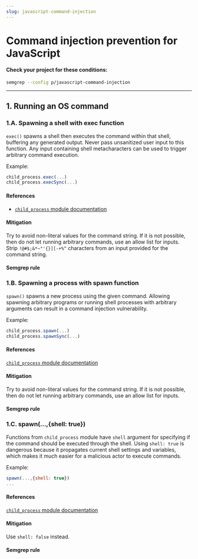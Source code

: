 ```yaml
---
slug: javascript-command-injection
---
```



# Command injection prevention for JavaScript

<CommandInjectionIntro />

#### Check your project for these conditions:

```bash
semgrep --config p/javascript-command-injection
```

---

## 1. Running an OS command

### 1.A. Spawning a shell with exec function

`exec()` spawns a shell then executes the command within that shell, buffering any generated output. Never pass unsanitized user input to this function. Any input containing shell metacharacters can be used to trigger arbitrary command execution. 

Example:

```javascript
child_process.exec(...)
child_process.execSync(...)
```

#### References

- [`child_process` module documentation](https://nodejs.org/dist/latest-v14.x/docs/api/child_process.html)

#### Mitigation

Try to avoid non-literal values for the command string. If it is not possible, then do not let running arbitrary commands, use an allow list for inputs. Strip `!@#$;&*~"'{}][-+%^` characters from an input provided for the command string. 

#### Semgrep rule

<LinkToRegistryRule ruleId="javascript.lang.security.detect-child-process.detect-child-process" />

### 1.B. Spawning a process with spawn function

`spawn()` spawns a new process using the given command. Allowing spawning arbitrary programs or running shell processes with arbitrary arguments can result in a command injection vulnerability.

Example:

```javascript
child_process.spawn(...)
child_process.spawnSync(...)
```

#### References

[`child_process` module documentation](https://docs.oracle.com/javase/7/docs/api/java/lang/ProcessBuilder.html)

#### Mitigation

Try to avoid non-literal values for the command string. If it is not possible, then do not let running arbitrary commands, use an allow list for inputs.

#### Semgrep rule

<LinkToRegistryRule ruleId="javascript.lang.security.detect-child-process.detect-child-process" />

### 1.C. spawn(...,{shell: true})

Functions from `child_process` module have `shell` argument for specifying if the command should be executed through the shell. Using `shell: true` is dangerous because it propagates current shell settings and variables, which makes it much easier for a malicious actor to execute commands.

Example:

```javascript
spawn(...,{shell: true})
...
```

#### References

[`child_process` module documentation](https://nodejs.org/dist/latest-v14.x/docs/api/child_process.html)

#### Mitigation

Use `shell: false` instead.

#### Semgrep rule

<LinkToRegistryRule ruleId="javascript.lang.security.audit.spawn-shell-true.spawn-shell-true" />

